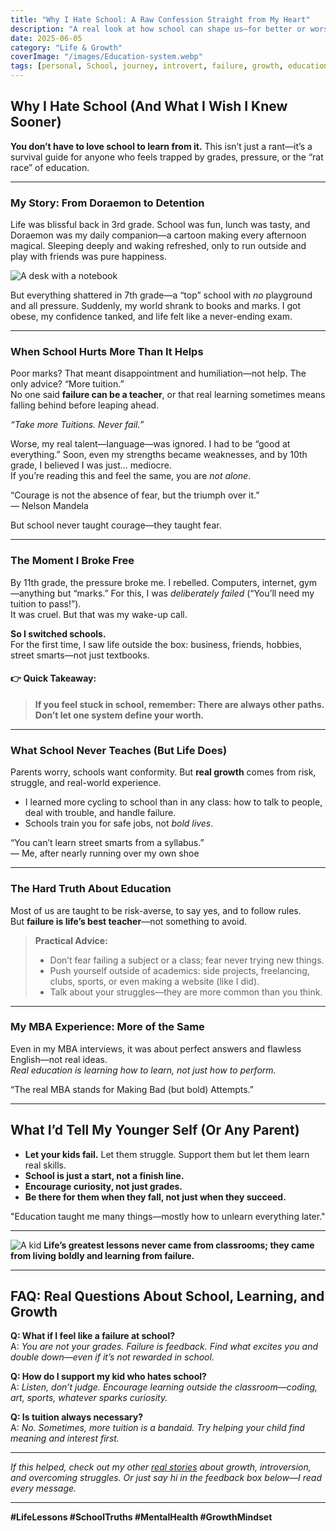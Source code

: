 ```yaml
---
title: "Why I Hate School: A Raw Confession Straight from My Heart"
description: "A real look at how school can shape us—for better or worse. The lessons I learned, and what every parent and student should know about the real world beyond grades."
date: 2025-06-05
category: "Life & Growth"
coverImage: "/images/Education-system.webp"
tags: [personal, School, journey, introvert, failure, growth, education, mental health]
---
```



## Why I Hate School (And What I Wish I Knew Sooner)

**You don’t have to love school to learn from it.** This isn’t just a rant—it’s a survival guide for anyone who feels trapped by grades, pressure, or the “rat race” of education.

---

### My Story: From Doraemon to Detention

Life was blissful back in 3rd grade. School was fun, lunch was tasty, and Doraemon was my daily companion—a cartoon making every afternoon magical. Sleeping deeply and waking refreshed, only to run outside and play with friends was pure happiness.

<Image
  src="/images/school-desk.jpg"
  alt="A desk with a notebook"
  width={800}
  height={400}
  className="rounded-xl my-6 mx-auto shadow-lg"
/>

But everything shattered in 7th grade—a “top” school with *no* playground and all pressure. Suddenly, my world shrank to books and marks. I got obese, my confidence tanked, and life felt like a never-ending exam.

---

### When School Hurts More Than It Helps

Poor marks? That meant disappointment and humiliation—not help. The only advice? “More tuition.”  
No one said **failure can be a teacher**, or that real learning sometimes means falling behind before leaping ahead.

*“Take more Tuitions. Never fail.”*

Worse, my real talent—language—was ignored. I had to be “good at everything.” Soon, even my strengths became weaknesses, and by 10th grade, I believed I was just... mediocre.  
If you’re reading this and feel the same, you are *not alone*.

<Quote>
  “Courage is not the absence of fear, but the triumph over it.”  
  <br />— Nelson Mandela
</Quote>

But school never taught courage—they taught fear.

---

### The Moment I Broke Free

By 11th grade, the pressure broke me. I rebelled. Computers, internet, gym—anything but “marks.” For this, I was *deliberately failed* (“You’ll need my tuition to pass!”).  
It was cruel. But that was my wake-up call.

**So I switched schools.**  
For the first time, I saw life outside the box: business, friends, hobbies, street smarts—not just textbooks.

#### 👉 **Quick Takeaway:**  
> **If you feel stuck in school, remember: There are always other paths. Don’t let one system define your worth.**

---

### What School Never Teaches (But Life Does)

Parents worry, schools want conformity. But **real growth** comes from risk, struggle, and real-world experience.

- I learned more cycling to school than in any class: how to talk to people, deal with trouble, and handle failure.
- Schools train you for safe jobs, not *bold lives*.

<Quote>
  “You can’t learn street smarts from a syllabus.”  
  <br />— Me, after nearly running over my own shoe
</Quote>

---

### The Hard Truth About Education

Most of us are taught to be risk-averse, to say yes, and to follow rules.  
But **failure is life’s best teacher**—not something to avoid.

> **Practical Advice:**  
> - Don’t fear failing a subject or a class; fear never trying new things.
> - Push yourself outside of academics: side projects, freelancing, clubs, sports, or even making a website (like I did).
> - Talk about your struggles—they are more common than you think.

---

### My MBA Experience: More of the Same

Even in my MBA interviews, it was about perfect answers and flawless English—not real ideas.  
*Real education is learning how to learn, not just how to perform.*

<Quote>
“The real MBA stands for Making Bad (but bold) Attempts.”
</Quote>

---

## **What I’d Tell My Younger Self (Or Any Parent)**

- **Let your kids fail.** Let them struggle. Support them but let them learn real skills.
- **School is just a start, not a finish line.**  
- **Encourage curiosity, not just grades.**
- **Be there for them when they fall, not just when they succeed.**

<Quote>
"Education taught me many things—mostly how to unlearn everything later."
</Quote>

---

<Image
  src="/images/messy-desk.jpg"
  alt="A kid"
  width={800}
  height={400}
  className="rounded-xl my-6 mx-auto shadow-lg"
/>
**Life’s greatest lessons never came from classrooms; they came from living boldly and learning from failure.**

---

## **FAQ: Real Questions About School, Learning, and Growth**

**Q: What if I feel like a failure at school?**  
A: *You are not your grades. Failure is feedback. Find what excites you and double down—even if it’s not rewarded in school.*

**Q: How do I support my kid who hates school?**  
A: *Listen, don’t judge. Encourage learning outside the classroom—coding, art, sports, whatever sparks curiosity.*

**Q: Is tuition always necessary?**  
A: *No. Sometimes, more tuition is a bandaid. Try helping your child find meaning and interest first.*

---

*If this helped, check out my other [real stories](/blog) about growth, introversion, and overcoming struggles. Or just say hi in the feedback box below—I read every message.*

---

**#LifeLessons #SchoolTruths #MentalHealth #GrowthMindset**

